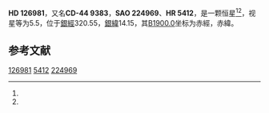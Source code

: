 {{Starbox begin
| name = HD 126981
}}
{{Starbox observe
| epoch = [[J2000.0|J2000.0]]
| constell = {{星座名待查}}<ref name=SIMBAD>{{cite web
 | url=http://simbad.u-strasbg.fr/simbad/sim-id?Ident=HR+5412
 | title =Pulsating variable Star
 | publisher=Centre de Données astronomiques de Strasbourg
 | work=SIMBAD
 | accessdate=2012-07-13}}</ref><ref name=DATA>{{cite web
 | url=http://vizier.u-strasbg.fr/viz-bin/VizieR-5?-out.add=.&-source=5050&-corr=PK=HR&-out.max=9999&HR=5412
 | title=VizieR Detailed Page
 | accessdate=2012-07-13
 | archive-date=2016-03-04
 | archive-url=https://web.archive.org/web/20160304224628/http://vizier.u-strasbg.fr/viz-bin/VizieR-5?-out.add=.&-source=5050&-corr=PK=HR&-out.max=9999&HR=5412
 | dead-url=no
 }}</ref>
| 星官 = 
| ra = {{RA|14|30|8.6}}<ref name=SIMBAD /><ref name=DATA />
| dec = {{DEC|-45|19|18}}<ref name=SIMBAD /><ref name=DATA />
| appmag_v = 5.5<ref name=SIMBAD /><ref name=DATA />
}}
{{Starbox character
| class = B8Vn<ref name=SIMBAD /><ref name=DATA />
| b-v = -0.08<ref name=SIMBAD /><ref name=DATA />
| u-b = -0.27<ref name=SIMBAD /><ref name=DATA />
| r-i = -0.04C<ref name=SIMBAD /><ref name=DATA />
| variable = 
}}
{{Starbox astrometry
| radial_v = -0.27
| prop_mo_ra = 10
| parallax = 
| p_error = 
}}
{{Starbox catalog
| names =CD-44 9383，[[SAO星表|SAO]] 224969，[[HD星表|HD]] 126981，[[HR星表|HR]] 5412}}
{{Starbox reference |Simbad=HR+5412}}
{{Starbox end}}

'''HD 126981'''，又名'''CD-44 9383'''，'''SAO 224969'''、'''HR 5412'''，是一颗恒星<ref name=SIMBAD /><ref name=DATA />，视星等为5.5，位于[[銀道座標系|銀經]]320.55，[[銀道座標系|銀緯]]14.15，其[[B1900.0|B1900.0]]坐标为赤經{{RA|14|23|41.4}}，赤緯{{DEC|-44|14.15|27}}。

== 参考文献 ==
{{reflist}}

{{star-stub}}

[[Category:HD和HDE天體|126981]]
[[Category:HR天體|5412]]
[[Category:SAO天體|224969]]